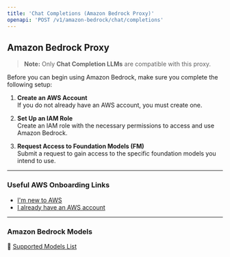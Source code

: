 ```yaml
---
title: 'Chat Completions (Amazon Bedrock Proxy)'
openapi: 'POST /v1/amazon-bedrock/chat/completions'
---
```


## Amazon Bedrock Proxy

> **Note:** Only **Chat Completion LLMs** are compatible with this proxy.

Before you can begin using Amazon Bedrock, make sure you complete the following setup:

1. **Create an AWS Account**  
   If you do not already have an AWS account, you must create one.

2. **Set Up an IAM Role**  
   Create an IAM role with the necessary permissions to access and use Amazon Bedrock.

3. **Request Access to Foundation Models (FM)**  
   Submit a request to gain access to the specific foundation models you intend to use.

---

### Useful AWS Onboarding Links

- [I'm new to AWS](https://docs.aws.amazon.com/bedrock/latest/userguide/getting-started.html#new-to-aws)  
- [I already have an AWS account](https://docs.aws.amazon.com/bedrock/latest/userguide/getting-started.html#getting-started-bedrock-role)

---

### Amazon Bedrock Models  
🔗 [Supported Models List](https://docs.aws.amazon.com/bedrock/latest/userguide/models-supported.html)
